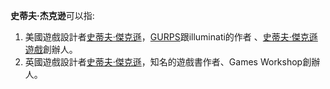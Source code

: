'''史蒂夫·杰克逊'''可以指:
#美國遊戲設計者[[史蒂夫·傑克遜_(美)|史蒂夫·傑克遜]]，[[GURPS|GURPS]]跟illuminati的作者 、[[史蒂夫·傑克遜遊戲|史蒂夫·傑克遜遊戲]]創辦人。 
#英國遊戲設計者[[史蒂夫·傑克遜_(英)|史蒂夫·傑克遜]]，知名的遊戲書作者、Games Workshop創辦人。
{{Disambiguation|S|Cat=六字人名譯名消歧義}}